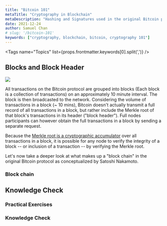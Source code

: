 ```yaml
---
title: "Bitcoin 101"
metaTitle: "Cryptography in Blockchain"
metaDescription: "Hashing and Signatures used in the original Bitcoin protocol"
date: 2021-12-24
author: Samuel Chan
# slug: '/bitcoin-101'
keywords: ["cryptography, blockchain, bitcoin, cryptography 101"]
---
```



<Tags name="Topics" list={props.frontmatter.keywords[0].split(',')} />

## Blocks and Block Header

<Quote 
    text="No right of private conversation was enumerated in the Constitution. I don't suppose it occurred to anyone at the time that it could be prevented." 
    src=""
    author="Whitefield Diffie"
    img="https://upload.wikimedia.org/wikipedia/commons/thumb/0/0c/Whitfield_Diffie_Royal_Society.jpg/330px-Whitfield_Diffie_Royal_Society.jpg"
    cover={true}
/>

![](images/blocks.png)

All transactions on the Bitcoin protocol are grouped into blocks (Each block is a collection of transactions) on an approximately 10 minute interval. The block is then broadcasted to the network. Considering the volume of transactions in a block (~ 10 mins), Bitcoin doesn't actually transmit a full record of all transactions in a block, but rather include the Merkle root of that block's transactions in its header ("block header"). Full nodes participants can however obtain the full transactions in a block by sending a separate request.

Because the [Merkle root is a cryptographic accumulator](../cryptography-in-blockchain) over all transactions in a block, 
it is possible for any node to verify the integrity of a block -- or inclusion of a transaction -- by verifying the Merkle root. 

Let's now take a deeper look at what makes up a "block chain" in the original Bitcoin protocol as conceptualized by Satoshi Nakamoto.

### Block chain




## Knowledge Check

### Practical Exercises

### Knowledge Check
